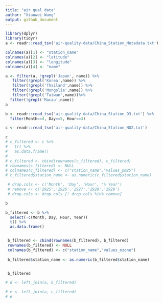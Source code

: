 ```yaml
---
title: "air qual data"
author: "Xiaowei Wang"
output: github_document
---
```


```r
library(dplyr)
library(tidyr)
a <- readr::read_tsv('air-quality-data/China_Station_Metadata.txt')

colnames(a)[1] <- "station_name"
colnames(a)[2] <- "latitude"
colnames(a)[3] <- "longitude"
colnames(a)[4] <- "name"

a <- filter(a, !grepl('Japan', name)) %>%
   filter(!grepl('Korea',name)) %>%
   filter(!grepl('Thailand',name)) %>%
   filter(!grepl('Mongolia',name)) %>%
   filter(!grepl('Taiwan',name))%>%
  filter(!grepl('Macau',name))
a

b <- readr::read_tsv('air-quality-data/China_Station_O3.txt') %>%
  filter(Month==4, Day==5, Hour==3)

c <- readr::read_tsv('air-quality-data/China_Station_NO2.txt') 

c
# c_filtered <- c %>%
#   t() %>%
#   as.data.frame()
# 
# c_filtered <- cbind(rownames(c_filtered), c_filtered)
# rownames(c_filtered) <- NULL
# colnames(c_filtered) <- c("station_name","values_pm25")
# c_filtered$station_name <- as.numeric(c_filtered$station_name)

 # drop.cols <- c('Month', 'Day', 'Hour', '% Year')
 # remove <- c('2925','2926','2927','2928','2929')
 # drop.cols <- drop.cols [! drop.cols %in% remove]

b

b_filtered <- b %>%
  select(-c(Month, Day, Hour, Year))
  t() %>%
  as.data.frame() 


 b_filtered <- cbind(rownames(b_filtered), b_filtered)
 rownames(b_filtered) <- NULL
 colnames(b_filtered) <- c("station_name","values_ozone")
 
 b_filtered$station_name <- as.numeric(b_filtered$station_name)


 b_filtered

# d <- left_join(a, b_filtered)

# e <- left_join(a, c_filtered)
# e
```